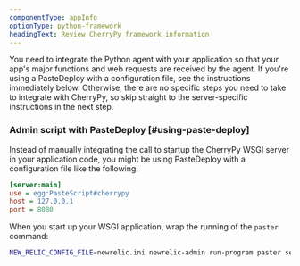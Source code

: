 ```yaml
---
componentType: appInfo
optionType: python-framework
headingText: Review CherryPy framework information
---
```


You need to integrate the Python agent with your application so that your app's major functions and web requests are received by the agent. If you're using a PasteDeploy with a configuration file, see the instructions immediately below. Otherwise, there are no specific steps you need to take to integrate with CherryPy, so skip straight to the server-specific instructions in the next step.

### Admin script with PasteDeploy [#using-paste-deploy]

Instead of manually integrating the call to startup the CherryPy WSGI server in your application code, you might be using PasteDeploy with a configuration file like the following:

```ini
[server:main]
use = egg:PasteScript#cherrypy
host = 127.0.0.1
port = 8080
```

When you start up your WSGI application, wrap the running of the `paster` command:

```sh
NEW_RELIC_CONFIG_FILE=newrelic.ini newrelic-admin run-program paster serve production.ini
```
